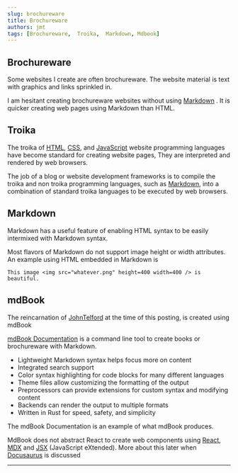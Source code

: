 ```yaml
---
slug: brochureware
title: Brochureware
authors: jmt
tags: [Brochureware,  Troika,  Markdown, Mdbook]
---
```


## Brochureware

Some websites I create are often brochureware. The website material is text with graphics and links sprinkled in.

I am hesitant creating brochureware websites without using [Markdown](https://www.markdownguide.org) . It is quicker creating web pages using Markdown than HTML.

<!--truncate-->

## Troika

The troika of [HTML](https://developer.mozilla.org/en-US/docs/Web/HTML), [CSS](https://developer.mozilla.org/en-US/docs/Web/CSS), and [JavaScript](https://developer.mozilla.org/en-US/docs/Web/JavaScript) website programming languages have become standard for creating website pages, They are interpreted and rendered by web browsers.

The job of a blog or website development frameworks is to compile the troika and non troika programming languages, such as [Markdown](https://www.markdownguide.org), into a combination of standard troika languages to be executed by web browsers.

## Markdown

Markdown has a useful feature of enabling HTML syntax to be easily intermixed with Markdown syntax. 

Most flavors of Markdown do not support image height or width attributes. An example using HTML embedded in Markdown is 

```This image <img src="whatever.png" height=400 width=400 /> is beautiful.```

## mdBook

The reincarnation of [JohnTelford](https://johntelford.com) at the time of this posting, is created using mdBook

[mdBook Documentation](https://rust-lang.github.io/mdBook/) is a command line tool to create books or brochureware with Markdown.

- Lightweight Markdown syntax helps focus more on content
- Integrated search support
- Color syntax highlighting for code blocks for many different languages
- Theme files allow customizing the formatting of the output
- Preprocessors can provide extensions for custom syntax and modifying content
- Backends can render the output to multiple formats
- Written in Rust for speed, safety, and simplicity

The mdBook Documentation is an example of what mdBook produces.

MdBook does not abstract React to create web components using [React](https://reactjs.org/), [MDX](https://mdxjs.com/) and [JSX](https://reactjs.org/docs/introducing-jsx.html#Next.js-focus-wrapper) (JavaScript eXtended). More about this later when [Docusaurus](https://docusaurus.io) is discussed

---
